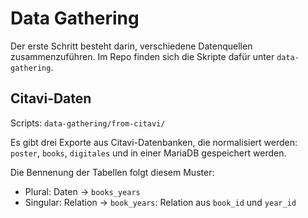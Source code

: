 # Data Gathering

Der erste Schritt besteht darin, verschiedene Datenquellen zusammenzuführen.
Im Repo finden sich die Skripte dafür unter `data-gathering`.

## Citavi-Daten

Scripts: `data-gathering/from-citavi/`

Es gibt drei Exporte aus Citavi-Datenbanken, die normalisiert werden: `poster`, `books`, `digitales` und in einer MariaDB gespeichert werden.

Die Bennenung der Tabellen folgt diesem Muster: 

* Plural: Daten -> `books_years`
* Singular: Relation -> `book_years`: Relation aus `book_id` und `year_id`
